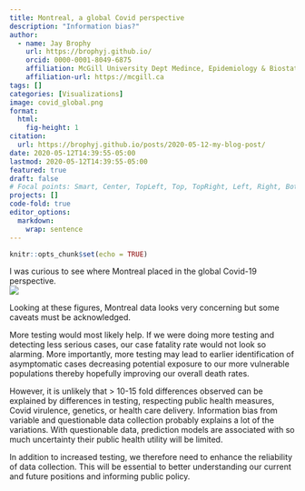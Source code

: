 ```yaml
---
title: Montreal, a global Covid perspective
description: "Information bias?"
author:
  - name: Jay Brophy
    url: https://brophyj.github.io/
    orcid: 0000-0001-8049-6875
    affiliation: McGill University Dept Medince, Epidemiology & Biostatistics
    affiliation-url: https://mcgill.ca 
tags: []
categories: [Visualizations]
image: covid_global.png
format: 
  html:
    fig-height: 1
citation: 
  url: https://brophyj.github.io/posts/2020-05-12-my-blog-post/ 
date: 2020-05-12T14:39:55-05:00
lastmod: 2020-05-12T14:39:55-05:00
featured: true
draft: false
# Focal points: Smart, Center, TopLeft, Top, TopRight, Left, Right, BottomLeft, Bottom, BottomRight.
projects: []
code-fold: true
editor_options: 
  markdown: 
    wrap: sentence
---
```



```r
knitr::opts_chunk$set(echo = TRUE)
```

I was curious to see where Montreal placed in the global Covid-19 perspective.   
![](covid_global.png)    

Looking at these figures, Montreal data looks very concerning but some caveats must be acknowledged.  

More testing would most likely help. If we were doing more testing and detecting less serious cases, our case fatality rate would not look so alarming. More importantly, more testing may lead to earlier identification of asymptomatic cases decreasing potential exposure to our more vulnerable populations thereby hopefully improving our overall death rates.     

However, it is unlikely that > 10-15 fold differences observed can be explained by differences in testing, respecting public health measures, Covid virulence, genetics, or health care delivery. Information bias from  variable and questionable data collection probably explains a lot of the variations. With questionable data, prediction models are associated with so much uncertainty their public health utility will be  limited.    

In addition to increased testing, we therefore need to enhance the reliability of data collection. This will be essential to better understanding our current and future positions and informing public policy.   

 
      
